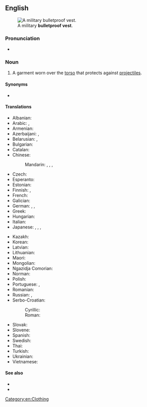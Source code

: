 ==English==
{{wikipedia}}
[[File:Army_IOTV.jpg|thumb|A military '''bulletproof vest'''.]]

===Pronunciation===
* {{IPA|en|/bʊl.ɪtpɹuːf vɛst/}}

===Noun===
{{en-noun}}

# A garment worn over the [[torso]] that protects against [[projectile]]s.

====Synonyms====
* {{l|en|ballistic vest}}

====Translations====
{{trans-top|garment}}
* Albanian: {{t-needed|sq}}
* Arabic: {{t|ar|صَدْرِيَّة ضِدَّ ٱلرَّصَاص}}, {{t|ar|سُتْرَة وَاقِيَة|f}}
* Armenian: {{t+|hy|զրահաբաճկոն}}
* Azerbaijani: {{t|az|zirehli jilet}}, {{t|az|bronjilet}}
* Belarusian: {{t|be|бронекамізэ́лька|f}}, {{t|be|бронежыле́т|m}}
* Bulgarian: {{t|bg|бронежиле́тка|f}}
* Catalan: {{t|ca|armilla antibales}}
* Chinese:
*: Mandarin: {{t|cmn|防彈衣|sc=Hani}}, {{t|cmn|防弹衣|tr=fángdànyī|sc=Hani}}, {{t|cmn|防彈背心|sc=Hani}}, {{t|cmn|防弹背心|tr=fángdàn bèixīn|sc=Hani}}
* Czech: {{t|cs|neprůstřelná vesta|f}}
* Esperanto: {{t|eo|kuglorezista veŝto}}
* Estonian: {{t|et|kuulivest}}
* Finnish: {{t+|fi|luotiliivi}}, {{t|fi|[[luodinkestävä]] [[liivi]]}}
* French: {{t+|fr|gilet pare-balles|m}}
* Galician: {{t+|gl|chaleco antibalas|m}}
* German: {{t|de|beschusshemmende Weste|f}}, {{t|de|durchschusshemmende Weste|f}}, {{t+|de|Schutzweste|f}}
* Greek: {{t|el|αλεξίσφαιρο γιλέκο|n}}
* Hungarian: {{t+|hu|golyóálló mellény}}
* Italian: {{t|it|giubbotto antiproiettile|m}}
* Japanese: {{t|ja|バリスティックベスト|tr=barisutikku besuto|sc=Jpan}}, {{t|ja|ブレットプルーフベスト|tr=burettopurūfu besuto|sc=Jpan}}, {{t|ja|防弾チョッキ|tr=bōdan chokki|sc=Jpan}}, {{t|ja|ボディアーマー|tr=bodi āmā}}
{{trans-mid}}
* Kazakh: {{t|kk|оқ өтпейтін кеудеше}}
* Korean: {{t+|ko|방탄복(防彈服)}}
* Latvian: {{t|lv|bruņuveste}}
* Lithuanian: {{t|lt|neperšaunama liemenė}}
* Maori: {{t|mi|kahupeka}}
* Mongolian: {{t|mn|сум нэвтэрдэггүй хантааз|sc=Cyrl}}
* Ngazidja Comorian: {{t|zdj|sukuti ya risasi|c9|c10}}
* Norman: {{t|nrf|câsaque contre-boulets|f}} {{qualifier|Jersey}}
* Polish: {{t|pl|[[kamizelka]] [[kuloodporny|kuloodporna]]|f}}
* Portuguese: {{t|pt|colete à prova de balas|m}}, {{t|pt|colete balístico|m}}
* Romanian: {{t|ro|vestă antiglonț|f}}
* Russian: {{t+|ru|бронежиле́т|m}}, {{t|ru|пуленепробива́емый жиле́т|m}}
* Serbo-Croatian:
*: Cyrillic: {{t|sh|па̀нцӣр|m}}
*: Roman: {{t+|sh|pàncīr|m}}
* Slovak: {{t|sk|nepriestrelná vesta|f}}
* Slovene: {{t|sl|neprebojni jopič|m}}
* Spanish: {{t+|es|chaleco antibalas|m}}
* Swedish: {{t|sv|skyddsväst}}
* Thai: {{t|th|เสื้อเกราะกันกระสุน}}
* Turkish: {{t-needed|tr}}
* Ukrainian: {{t|uk|бронежиле́т|m}}
* Vietnamese: {{t|vi|áo chống đạn}}
{{trans-bottom}}

====See also====
* {{l|en|flak jacket}}
* {{l|en|vest buster}}

[[Category:en:Clothing]]